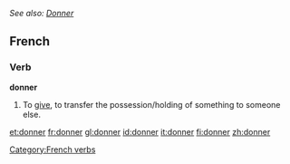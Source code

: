 ''See also: [[Donner]]''
==French==
===Verb===
'''donner'''
#To [[give]], to transfer the possession/holding of something to someone else.

[[Category:French verbs]]

[[et:donner]]
[[fr:donner]]
[[gl:donner]]
[[id:donner]]
[[it:donner]]
[[fi:donner]]
[[zh:donner]]